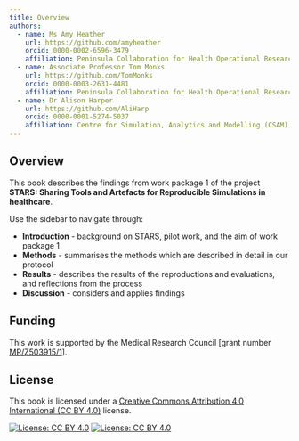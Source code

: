 ```yaml
---
title: Overview
authors:
  - name: Ms Amy Heather
    url: https://github.com/amyheather
    orcid: 0000-0002-6596-3479
    affiliation: Peninsula Collaboration for Health Operational Research and Data Science (PenCHORD), University of Exeter Medical School
  - name: Associate Professor Tom Monks
    url: https://github.com/TomMonks
    orcid: 0000-0003-2631-4481
    affiliation: Peninsula Collaboration for Health Operational Research and Data Science (PenCHORD), University of Exeter Medical School
  - name: Dr Alison Harper
    url: https://github.com/AliHarp
    orcid: 0000-0001-5274-5037
    affiliation: Centre for Simulation, Analytics and Modelling (CSAM), University of Exeter Business School
---
```


## Overview {.unnumbered}

This book describes the findings from work package 1 of the project **STARS: Sharing Tools and Artefacts for Reproducible Simulations in healthcare**.

Use the sidebar to navigate through:

* **Introduction** - background on STARS, pilot work, and the aim of work package 1
* **Methods** - summarises the methods which are described in detail in our protocol
* **Results** - describes the results of the reproductions and evaluations, and reflections from the process
* **Discussion** - considers and applies findings \

## Funding {.unnumbered}

This work is supported by the Medical Research Council [grant number [MR/Z503915/1](https://gtr.ukri.org/projects?ref=MR%2FZ503915%2F1)].

## License {.unnumbered}

This book is licensed under a [Creative Commons Attribution 4.0 International (CC BY 4.0)](https://github.com/pythonhealthdatascience/stars_wp1_summary/blob/1a7e932013abd8e4810764b8925e98e9a6473844/LICENSE) license.

[![License: CC BY 4.0](https://licensebuttons.net/l/by/4.0/80x15.png)](https://creativecommons.org/licenses/by/4.0/)
[![License: CC BY 4.0](https://img.shields.io/badge/License-CC_BY_4.0-lightgrey.svg)](https://creativecommons.org/licenses/by/4.0/)